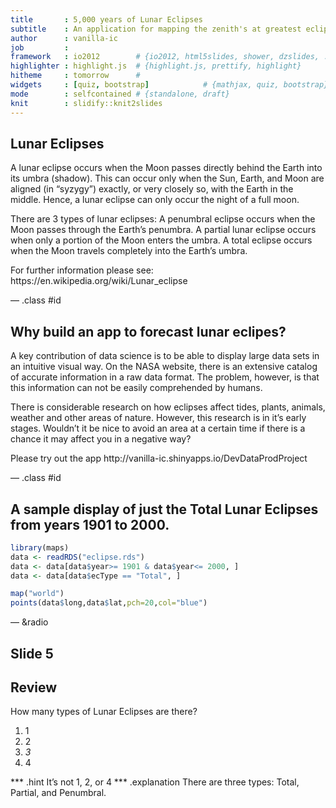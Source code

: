 ```yaml
---
title       : 5,000 years of Lunar Eclipses
subtitle    : An application for mapping the zenith's at greatest eclipse.
author      : vanilla-ic
job         : 
framework   : io2012        # {io2012, html5slides, shower, dzslides, ...}
highlighter : highlight.js  # {highlight.js, prettify, highlight}
hitheme     : tomorrow      # 
widgets     : [quiz, bootstrap]            # {mathjax, quiz, bootstrap}
mode        : selfcontained # {standalone, draft}
knit        : slidify::knit2slides
---
```


## Lunar Eclipses


A lunar eclipse occurs when the Moon passes directly behind the Earth into its umbra (shadow). This can occur only when the Sun, Earth, and Moon are aligned (in "syzygy") exactly, or very closely so, with the Earth in the middle. Hence, a lunar eclipse can only occur the night of a full moon. 


There are 3 types of lunar eclipses: A penumbral eclipse occurs when the Moon passes through the Earth's penumbra. A partial lunar eclipse occurs when only a portion of the Moon enters the umbra. 
A total eclipse occurs when the Moon travels completely into the Earth's umbra.

For further information please see:
https://en.wikipedia.org/wiki/Lunar_eclipse


--- .class #id 


## Why build an app to forecast lunar eclipes?

A key contribution of data science is to be able to display large data sets in an intuitive visual way. On the NASA website, there is an extensive catalog of accurate information in a raw data format.
The problem, however, is that this information can not be easily comprehended by humans.

There is considerable research on how eclipses affect tides, plants, animals, weather and other areas of nature. However, this research is in it's early stages. Wouldn't it be nice to avoid an area at a certain time if there is a chance it may affect you in a negative way?

Please try out the app  http://vanilla-ic.shinyapps.io/DevDataProdProject


--- .class #id 

## A sample display of just the Total Lunar Eclipses from years 1901 to 2000.

```r
library(maps)
data <- readRDS("eclipse.rds")
data <- data[data$year>= 1901 & data$year<= 2000, ]
data <- data[data$ecType == "Total", ]


```

```r
map("world")
points(data$long,data$lat,pch=20,col="blue")
```



--- &radio

## Slide 5
## Review


How many types of Lunar Eclipses are there?

1. 1
2. 2
3. _3_
4. 4

*** .hint 
It's not 1, 2, or 4
*** .explanation 
There are three types: Total, Partial, and Penumbral.





